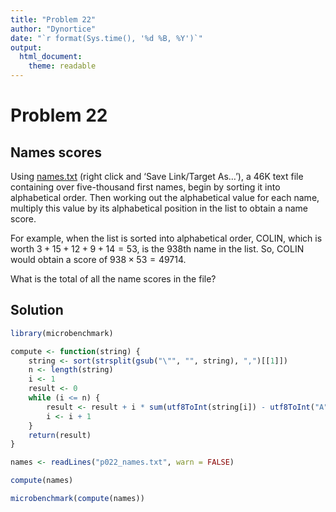 ```yaml
---
title: "Problem 22"
author: "Dynortice"
date: "`r format(Sys.time(), '%d %B, %Y')`"
output:
  html_document:
    theme: readable
---
```

# Problem 22
## Names scores
Using [names.txt](https://projecteuler.net/project/resources/p022_names.txt) (right click and 'Save Link/Target As...'), a 46K text file containing over five-thousand first names, begin by sorting it into alphabetical order. Then working out the alphabetical value for each name, multiply this value by its alphabetical position in the list to obtain a name score.

For example, when the list is sorted into alphabetical order, COLIN, which is worth $3 + 15 + 12 + 9 + 14 = 53$, is the $938$th name in the list. So, COLIN would obtain a score of $938 \times 53 = 49714$.

What is the total of all the name scores in the file?

## Solution
```r
library(microbenchmark)
```
```r
compute <- function(string) {
    string <- sort(strsplit(gsub("\"", "", string), ",")[[1]])
    n <- length(string)
    i <- 1
    result <- 0
    while (i <= n) {
        result <- result + i * sum(utf8ToInt(string[i]) - utf8ToInt("A") + 1)
        i <- i + 1
    }
    return(result)
}
```
```r
names <- readLines("p022_names.txt", warn = FALSE)
```
```r
compute(names)
```
```r
microbenchmark(compute(names))
```
